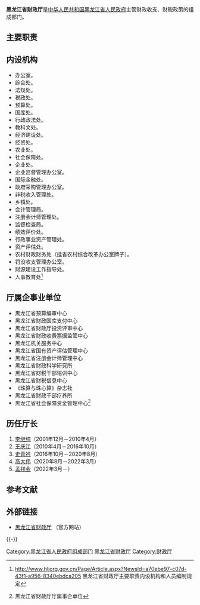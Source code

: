 {{Infobox PRCG
|机构名称=黑龙江省财政厅
|标志1=Red star.svg
|标志1说明=[[印章|印章]][[s:国务院关于国家行政机关和企业事业单位社会团体印章管理的规定|规定]]：[[直径|直径]]4.2厘米，中央刊[[五角星|五角星]]。
|职位1=厅长
|人员1=[[孟祥会|孟祥会]]
|职位2=副厅长
|人员2=[[赵谦_(1968年)|赵　谦]]{{wrap}}[[刘振林|刘振林]]
|人数2=2
|成立时间=
|上级机构=[[黑龙江省人民政府|黑龙江省人民政府]]
|机构类型=[[黑龙江省人民政府组成部门|黑龙江省人民政府组成部门]]
|行政级别=正地厅级
|前身=
|地址1=[[哈尔滨市|哈尔滨市]][[南岗区|南岗区]]建设街146号
|网站=黑龙江省财政厅
|网址=https://czt.hlj.gov.cn/
}}

'''黑龙江省财政厅'''是[[中华人民共和国|中华人民共和国]][[黑龙江省人民政府|黑龙江省人民政府]]主管财政收支、财税政策的组成部门。

==主要职责==

==内设机构==
*办公室。
*综合处。
*法规处。
*税政处。
*预算处。
*国库处。
*行政政法处。
*教科文处。
*经济建设处。
*经贸处。
*农业处。
*社会保障处。
*企业处。
*企业监督管理办公室。
*国际金融处。
*政府采购管理办公室。
*非税收入管理处。
*乡镇处。
*会计管理局。
*注册会计师管理处。
*监督检查局。
*绩效评价处。
*行政事业资产管理处。
*资产评估处。
*农村财政财务处（挂省农村综合改革办公室牌子）。
*罚没收支管理办公室。
*财源建设工作指导处。
*人事教育处<ref>http://www.hljorg.gov.cn/Page/Article.aspx?NewsId=a70ebe97-c07d-43f1-a956-8340ebdca205 {{Wayback|url=http://www.hljorg.gov.cn/Page/Article.aspx?NewsId=a70ebe97-c07d-43f1-a956-8340ebdca205 |date=20111113023034 }}  黑龙江省财政厅主要职责内设机构和人员编制规定</ref>

==厅属企事业单位==
*黑龙江省预算编审中心 
*黑龙江省财政国库支付中心 
*黑龙江省财政厅投资评审中心 
*黑龙江省财政收费票据监管中心 
*黑龙江机关服务中心 
*黑龙江省国有资产评估管理中心 
*黑龙江省注册会计师管理中心 
*黑龙江省财政科学研究所 
*黑龙江省财税干部培训中心 
*黑龙江省财税信息中心 
*《珠算与珠心算》杂志社 
*黑龙江省财政干部疗养所 
*黑龙江省社会保障资金管理中心<ref>{{cite web |url=http://www.ljkjw.com/zwgk/jgznty.aspx?lbbm=02 |title=存档副本 |accessdate=2011-12-10 |deadurl=yes |archiveurl=https://web.archive.org/web/20110219040328/http://www.ljkjw.com/zwgk/jgznty.aspx?lbbm=02 |archivedate=2011-02-19 }}  黑龙江省财政厅厅属事企单位</ref>

== 历任厅长 ==
# [[李继纯|李继纯]]（2001年12月－2010年4月）
# [[王庆江|王庆江]]（2010年4月－2016年10月）
# [[史青衿|史青衿]]（2016年10月－2020年8月）
# [[高大伟_(1963年)|高大伟]]（2020年8月－2022年3月）
# [[孟祥会|孟祥会]]（2022年3月－）

==参考文献==
{{Reflist}}

== 外部链接 ==
* [https://czt.hlj.gov.cn/ 黑龙江省财政厅] {{Wayback|url=https://czt.hlj.gov.cn/ |date=20201113091643 }}（官方网站）

{{-}}
{{黑龙江省人民政府}}

[[Category:黑龙江省人民政府组成部门|Category:黑龙江省人民政府组成部门]]
[[Category:黑龙江省财政厅|]]
[[Category:财政厅|Category:财政厅]]
